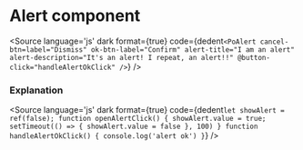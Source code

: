 # Alert component




<Description of={PoAlert} />

<Canvas withToolbar>
  <Story id="components-alert--alert" />
</Canvas>

<Source
  language='js'
  dark
  format={true}
  code={dedent`
   <PoAlert
        cancel-btn=label="Dismiss"
        ok-btn-label="Confirm"
        alert-title="I am an alert"
        alert-description="It's an alert! I repeat, an alert!!"
        @button-click="handleAlertOkClick"
    />
  `}
/>

### Explanation

<ArgsTable of={PoAlert} />

<Source
  language='js'
  dark
  format={true}
  code={dedent`
    let showAlert = ref(false);
    function openAlertClick() {
        showAlert.value = true;
        setTimeout(() => {
            showAlert.value = false
        }, 100)
    }
    function handleAlertOkClick() {
        console.log('alert ok')
    }
  `}
/>